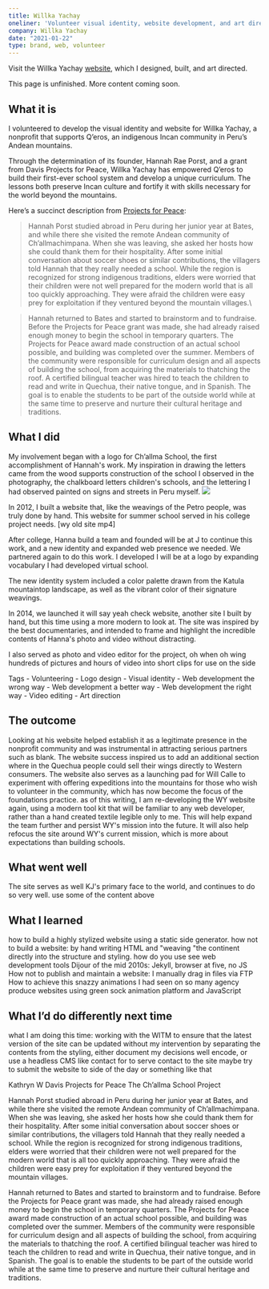 ```yaml
---
title: Willka Yachay
oneliner: 'Volunteer visual identity, website development, and art direction for a Projects for Peace-funded nonprofit that supports indigenous Incans in the mountains of Peru'
company: Willka Yachay
date: "2021-01-22"
type: brand, web, volunteer
---
```


<p className="bigText">Visit the Willka Yachay <a href='http://www.willkayachay.org'>website</a>, which I designed, built, and art directed.</p>

<p className="bigText">This page is unfinished. More content coming soon.</p>

## What it is
<p className="bigText"> I volunteered to develop the visual identity and website for Willka Yachay, a nonprofit that supports Q’eros, an indigenous Incan community in Peru’s Andean mountains.</p>

Through the determination of its founder, Hannah Rae Porst, and a grant from Davis Projects for Peace, Willka Yachay has empowered Q’eros to build their first-ever school system and develop a unique curriculum. The lessons both preserve Incan culture and fortify it with skills necessary for the world beyond the mountains.

Here’s a succinct description from [Projects for Peace](https://www.davisprojectsforpeace.org/projects/projects/node/1583): 
> Hannah Porst studied abroad in Peru during her junior year at Bates, and while there she visited the remote Andean community of Ch’allmachimpana. When she was leaving, she asked her hosts how she could thank them for their hospitality. After some initial conversation about soccer shoes or similar contributions, the villagers told Hannah that they really needed a school. While the region is recognized for strong indigenous traditions, elders were worried that their children were not well prepared for the modern world that is all too quickly approaching. They were afraid the children were easy prey for exploitation if they ventured beyond the mountain villages.\

> Hannah returned to Bates and started to brainstorm and to fundraise. Before the Projects for Peace grant was made, she had already raised enough money to begin the school in temporary quarters. The Projects for Peace award made construction of an actual school possible, and building was completed over the summer. Members of the community were responsible for curriculum design and all aspects of building the school, from acquiring the materials to thatching the roof. A certified bilingual teacher was hired to teach the children to read and write in Quechua, their native tongue, and in Spanish. The goal is to enable the students to be part of the outside world while at the same time to preserve and nurture their cultural heritage and traditions.


## What I did
My involvement began with a logo for Ch’allma School, the first accomplishment of Hannah's work. My inspiration in drawing the letters came from the wood supports construction of the school  I observed in the photography, the chalkboard letters children's schools, and the lettering I had observed painted on signs and streets in Peru myself.
 ![](https://firebasestorage.googleapis.com/v0/b/firescript-577a2.appspot.com/o/imgs%2Fapp%2Fjakezien%2FUK_tnWKDwL.png?alt=media&token=1720a257-8a33-498e-943f-eb6edf0c970c)

In 2012, I built a website that, like the weavings of the Petro people, was truly done by hand. This website for summer school served in his college project needs.
[wy old site mp4]

After college, Hanna build a team and founded will be at J to continue this work, and a new identity and expanded web presence we needed. We partnered again to do this work.
I developed I will be at a logo by expanding vocabulary I had developed virtual school.

The new identity system included a color palette drawn from the Katula mountaintop landscape, as well as the vibrant color of their signature weavings.

In 2014, we launched it will say yeah check website, another site I built by hand, but this time using a more modern to look at. The site was inspired by the best documentaries, and intended to frame and highlight the incredible contents of Hanna's photo and video without distracting.

I also served as photo and video editor for the project, oh when oh wing hundreds of pictures and hours of video into short clips for use on the side

Tags
    - Volunteering
    - Logo design
    - Visual identity
    - Web development the wrong way
    - Web development a better way
    - Web development the right way
    - Video editing
    - Art direction


## The outcome
Looking at his website helped establish it as a legitimate presence in the nonprofit community and was instrumental in attracting serious partners such as blank.
The website success inspired us to add an additional section where in the Quechua people could sell their wings directly to Western consumers.
The website also serves as a launching pad for Will Calle to experiment with offering expeditions into the mountains for those who wish to volunteer in the community, which has now become the focus of the foundations practice.
as of this writing, I am re-developing the WY website again, using a modern tool kit that will be familiar to any web developer, rather than a hand created textile legible only to me. This will help expand the team further and persist WY's mission into the future. It will also help refocus the site around WY's current mission, which is more about expectations than building schools.

## What went well
The site serves as well KJ's primary face to the world, and continues to do so very well.
use some of the content above

## What I learned
how to build a highly stylized website using a static side generator.
how not to build a website: by hand writing HTML and "weaving "the continent directly into the structure and styling.
how do you use see web development tools Dijour of the mid 2010s: Jekyll, browser at five, no JS
How not to publish and maintain a website: I manually drag in files via FTP
How to achieve this snazzy animations I had seen on so many agency produce websites using green sock animation platform and JavaScript

## What I’d do differently next time
what I am doing this time: working with the WITM to ensure that the latest version of the site can be updated without my intervention by separating the contents from the styling,
either document my decisions well encode, or use a headless CMS like contact for to serve contact to the site
maybe try to submit the website to side of the day or something like that

Kathryn W Davis Projects for Peace
The Ch’allma School Project

Hannah Porst studied abroad in Peru during her junior year at Bates, and while there she visited the remote Andean community of Ch’allmachimpana. When she was leaving, she asked her hosts how she could thank them for their hospitality. After some initial conversation about soccer shoes or similar contributions, the villagers told Hannah that they really needed a school. While the region is recognized for strong indigenous traditions, elders were worried that their children were not well prepared for the modern world that is all too quickly approaching. They were afraid the children were easy prey for exploitation if they ventured beyond the mountain villages.

Hannah returned to Bates and started to brainstorm and to fundraise. Before the Projects for Peace grant was made, she had already raised enough money to begin the school in temporary quarters. The Projects for Peace award made construction of an actual school possible, and building was completed over the summer. Members of the community were responsible for curriculum design and all aspects of building the school, from acquiring the materials to thatching the roof. A certified bilingual teacher was hired to teach the children to read and write in Quechua, their native tongue, and in Spanish. The goal is to enable the students to be part of the outside world while at the same time to preserve and nurture their cultural heritage and traditions.
